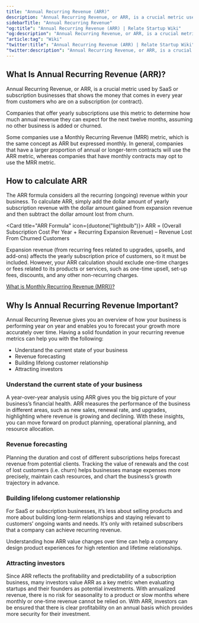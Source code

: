 ```yaml
---
title: "Annual Recurring Revenue (ARR)"
description: "Annual Recurring Revenue, or ARR, is a crucial metric used by SaaS or subscription businesses that shows the money that comes in every year from customers who are on a subscription (or contract)."
sidebarTitle: "Annual Recurring Revenue"
"og:title": "Annual Recurring Revenue (ARR) | Relate Startup Wiki"
"og:description": "Annual Recurring Revenue, or ARR, is a crucial metric used by SaaS or subscription businesses that shows the money that comes in every year from customers who are on a subscription (or contract)."
"article:tag": "Wiki"
"twitter:title": "Annual Recurring Revenue (ARR) | Relate Startup Wiki"
"twitter:description": "Annual Recurring Revenue, or ARR, is a crucial metric used by SaaS or subscription businesses that shows the money that comes in every year from customers who are on a subscription (or contract)."
---
```


## What Is Annual Recurring Revenue (ARR)?
Annual Recurring Revenue, or ARR, is a crucial metric used by SaaS or subscription businesses that shows the money that comes in every year from customers who are on a subscription (or contract).

Companies that offer yearly subscriptions use this metric to determine how much annual revenue they can expect for the next twelve months, assuming no other business is added or churned.

Some companies use a Monthly Recurring Revenue (MRR) metric, which is the same concept as ARR but expressed monthly. In general, companies that have a larger proportion of annual or longer-term contracts will use the ARR metric, whereas companies that have monthly contracts may opt to use the MRR metric.

## How to calculate ARR
The ARR formula considers all the recurring (ongoing) revenue within your business. To calculate ARR, simply add the dollar amount of yearly subscription revenue with the dollar amount gained from expansion revenue and then subtract the dollar amount lost from churn.

<Card title="ARR Formula" icon={duotone("lightbulb")}>
  ARR = (Overall Subscription Cost Per Year + Recurring Expansion Revenue) – Revenue Lost From Churned Customers
</Card>

Expansion revenue (from recurring fees related to upgrades, upsells, and add-ons) affects the yearly subscription price of customers, so it must be included. However, your ARR calculation should exclude one-time charges or fees related to its products or services, such as one-time upsell, set-up fees, discounts, and any other non-recurring charges.

<Tip>[What is Monthly Recurring Revenue (MRR))?](https://relate.so/docs/wiki/SaaS/MRR)</Tip>

## Why Is Annual Recurring Revenue Important?  
Annual Recurring Revenue gives you an overview of how your business is performing year on year and enables you to forecast your growth more accurately over time. Having a solid foundation in your recurring revenue metrics can help you with the following:
- Understand the current state of your business
- Revenue forecasting
- Building lifelong customer relationship
- Attracting investors

### Understand the current state of your business
A year-over-year analysis using ARR gives you the big picture of your business’s financial health. ARR measures the performance of the business in different areas, such as new sales, renewal rate, and upgrades, highlighting where revenue is growing and declining. With these insights, you can move forward on product planning, operational planning, and resource allocation.
### Revenue forecasting
Planning the duration and cost of different subscriptions helps forecast revenue from potential clients. Tracking the value of renewals and the cost of lost customers (i.e. churn) helps businesses manage expenses more precisely, maintain cash resources, and chart the business’s growth trajectory in advance.
### Building lifelong customer relationship
For SaaS or subscription businesses, it’s less about selling products and more about building long-term relationships and staying relevant to customers’ ongoing wants and needs. It’s only with retained subscribers that a company can achieve recurring revenue. 

Understanding how ARR value changes over time can help a company design product experiences for high retention and lifetime relationships.
### Attracting investors
Since ARR reflects the profitability and predictability of a subscription business, many investors value ARR as a key metric when evaluating startups and their founders as potential investments. With annualized revenue, there is no risk for seasonality to a product or slow months where monthly or one-time revenue cannot be relied on. With ARR, investors can be ensured that there is clear profitability on an annual basis which provides more security for their investment.


